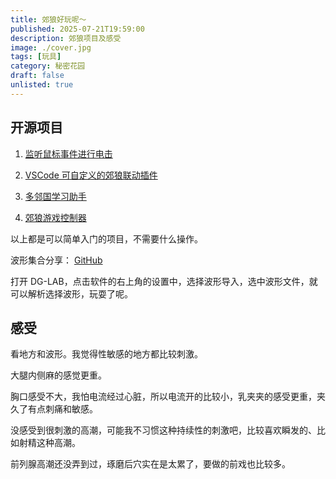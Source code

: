 ```yaml
---
title: 郊狼好玩呢～
published: 2025-07-21T19:59:00
description: 郊狼项目及感受
image: ./cover.jpg   
tags: [玩具]
category: 秘密花园
draft: false
unlisted: true
---
```

## 开源项目

1. <a class="transition link text-[var(--primary)] font-medium" target="_blank" href="https://github.com/sjhxlll">监听鼠标事件进行电击</a>

2. <a class="transition link text-[var(--primary)] font-medium" target="_blank" href="https://github.com/sjhxlll">VSCode 可自定义的郊狼联动插件</a>

3. <a class="transition link text-[var(--primary)] font-medium" target="_blank" href="https://github.com/sjhxlll">多邻国学习助手</a>

4. <a class="transition link text-[var(--primary)] font-medium" target="_blank" href="https://github.com/sjhxlll">郊狼游戏控制器</a>

以上都是可以简单入门的项目，不需要什么操作。

波形集合分享：
<a class="transition link text-[var(--primary)] font-medium" target="_blank" href="https://github.com/sjhxlll/dg-lab-waveform-collection">GitHub</a>

打开 DG-LAB，点击软件的右上角的设置中，选择波形导入，选中波形文件，就可以解析选择波形，玩耍了呢。

## 感受
看地方和波形。我觉得性敏感的地方都比较刺激。

大腿内侧麻的感觉更重。

胸口感受不大，我怕电流经过心脏，所以电流开的比较小，乳夹夹的感受更重，夹久了有点刺痛和敏感。

没感受到很刺激的高潮，可能我不习惯这种持续性的刺激吧，比较喜欢瞬发的、比如射精这种高潮。

前列腺高潮还没弄到过，琢磨后穴实在是太累了，要做的前戏也比较多。

